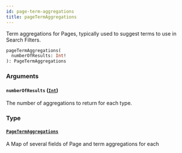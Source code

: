 ```yaml
---
id: page-term-aggregations
title: pageTermAggregations
---
```



Term aggregations for Pages, typically used to suggest terms to use in Search Filters.


```graphql
pageTermAggregations(
  numberOfResults: Int!
): PageTermAggregations

```


### Arguments

#### `numberOfResults` ([`Int`](/developers/demandhq-apis/storefront-api/graphql/reference/scalars/int))

The number of aggregations to return for each type.


### Type

#### [`PageTermAggregations`](/developers/demandhq-apis/storefront-api/graphql/reference/objects/page-term-aggregations) 

A Map of several fields of Page and term aggregations for each




